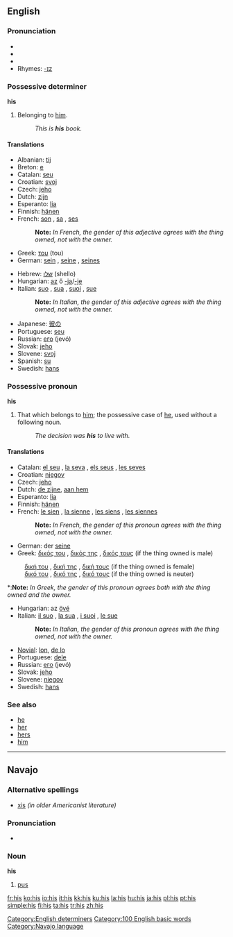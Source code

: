 {{see|His}}

==English==

{{rank|that|was|he|10|his|with|is|it}}

===Pronunciation===
*{{SAMPA|/hIz/}}
*{{IPA|/hɪz/}}
*{{audio|en-us-his.ogg|Audio (US)}}
*Rhymes: [[Rhymes:English:-ɪz|-ɪz]]

===Possessive determiner===
'''his'''

# {{italbrac|attributive}} Belonging to [[him]].
#:''This is '''his''' book.''

====Translations====
{{top}}
*Albanian: [[tij]]
*Breton: [[e]]
*Catalan: [[seu]]
*Croatian: [[svoj]]
*Czech: [[jeho#Czech|jeho]]
*Dutch: [[zijn]] {{m}}
*Esperanto: [[lia]]
*Finnish: [[hänen]]
*French: [[son]] {{m}}, [[sa]] {{f}}, [[ses]] {{p}}
*:'''Note:''' ''In French, the gender of this adjective agrees with the thing owned, not with the owner.''
*Greek: [[του]] (tou) {{m}}
*German: [[sein]] {{m}}, [[seine]] {{f}}, [[seines]] {{n}}
{{mid}}
*Hebrew: [[שלו]] (shello)
*Hungarian: [[az]] ő [[-ja]]/[[-je]]
*Italian: [[suo]] {{m}}, [[sua]] {{f}}, [[suoi]] {{p}}, [[sue]] {{f}} {{p}}
*:'''Note:''' ''In Italian, the gender of this adjective agrees with the thing owned, not with the owner.''
*Japanese: [[彼の]]
*Portuguese: [[seu]]
*Russian: [[его]] (jevó)
*Slovak: [[jeho#Slovak|jeho]]
*Slovene: [[svoj]]
*Spanish: [[su]]
*Swedish: [[hans]]
{{bottom}}

===Possessive pronoun===
'''his'''

#That which belongs to [[him]]; the possessive case of [[he]], used without a following noun.
#: ''The decision was '''his''' to live with.''

====Translations====
{{top}}
*Catalan: [[el seu]] {{m}}, [[la seva]] {{f}}, [[els seus]] {{p}}, [[les seves]] {{f}} {{p}}
*Croatian: [[njegov]]
*Czech: [[jeho#Czech|jeho]]
*Dutch: [[de zijne]], [[aan hem]]
*Esperanto: [[lia]]
*Finnish: [[hänen]]
*French: [[le sien]] {{m}}, [[la sienne]] {{f}}, [[les siens]] {{p}}, [[les siennes]] {{f}} {{p}}
*:'''Note:''' ''In French, the gender of this pronoun agrees with the thing owned, not with the owner.''
*German: der [[seine]]
*Greek: [[δικός του]] {{m}}, [[δικός της]] {{f}}, [[δικός τους]] {{p}} (if the thing owned is male)
:[[δική του]] {{m}}, [[δική της]] {{f}}, [[δική τους]] {{p}} (if the thing owned is female)
:[[δικό του]] {{m}}, [[δικό της]] {{f}}, [[δικό τους]] {{p}} (if the thing owned is neuter)
*:'''Note:''' ''In Greek, the gender of this pronoun agrees both with the thing owned and the owner.''
{{mid}}
*Hungarian: az [[övé]]
*Italian: [[il suo]] {{m}}, [[la sua]] {{f}}, [[i suoi]] {{p}}, [[le sue]] {{f}} {{p}}
*:'''Note:''' ''In Italian, the gender of this pronoun agrees with the thing owned, not with the owner.''
*[[Novial]]: [[lon]], [[de lo]]
*Portuguese: [[dele]]
*Russian: [[его]] (jevó)
*Slovak: [[jeho#Slovak|jeho]]
*Slovene: [[njegov]]
*Swedish: [[hans]]
{{bottom}}

===See also===
*[[he]]
*[[her]]
*[[hers]]
*[[him]]

[[Category:English determiners]]
[[Category:100 English basic words]]

----

==Navajo==

===Alternative spellings===
*[[xis]] ''(in older Americanist literature)''

===Pronunciation===
*{{IPA|[xɪ̀s]}}

===Noun===
'''his'''

#[[pus]]

[[Category:Navajo language]]

[[fr:his]]
[[ko:his]]
[[io:his]]
[[it:his]]
[[kk:his]]
[[ku:his]]
[[la:his]]
[[hu:his]]
[[ja:his]]
[[pl:his]]
[[pt:his]]
[[simple:his]]
[[fi:his]]
[[ta:his]]
[[tr:his]]
[[zh:his]]